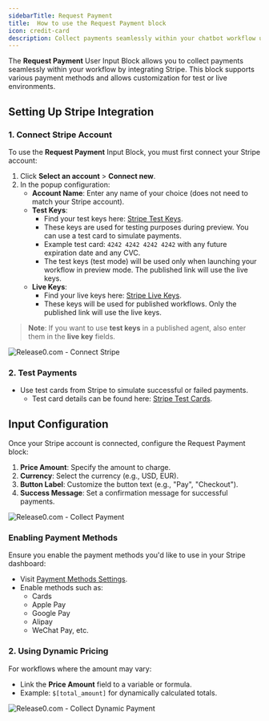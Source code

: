 ```yaml
---
sidebarTitle: Request Payment
title:  How to use the Request Payment block
icon: credit-card
description: Collect payments seamlessly within your chatbot workflow using Stripe integration. This guide covers setup, configuration, and dynamic pricing options.
---
```


The **Request Payment** User Input Block allows you to collect payments seamlessly within your workflow by integrating Stripe. This block supports various payment methods and allows customization for test or live environments.

## Setting Up Stripe Integration

### **1. Connect Stripe Account**
To use the **Request Payment** Input Block, you must first connect your Stripe account:
1. Click **Select an account** > **Connect new**.
2. In the popup configuration:
   - **Account Name**: Enter any name of your choice (does not need to match your Stripe account).
   - **Test Keys**:
     - Find your test keys here: [Stripe Test Keys](https://dashboard.stripe.com/test/apikeys).
     - These keys are used for testing purposes during preview. You can use a test card to simulate payments.
     - Example test card: `4242 4242 4242 4242` with any future expiration date and any CVC.
     - The test keys (test mode) will be used only when launching your workflow in preview mode. The published link will use the live keys.
   - **Live Keys**:
     - Find your live keys here: [Stripe Live Keys](https://dashboard.stripe.com/apikeys).
     - These keys will be used for published workflows. Only the published link will use the live keys.
   
   
> **Note**: If you want to use **test keys** in a published agent, also enter them in the **live key** fields.


<Frame style={{ maxWidth: '400px' }}>
  <img src="/images/blocks/inputs/connect-stripe.png" alt="Release0.com - Connect Stripe" />
</Frame>

### **2. Test Payments**
- Use test cards from Stripe to simulate successful or failed payments. 
  - Test card details can be found here: [Stripe Test Cards](https://docs.stripe.com/testing?testing-method=card-numbers#cards).


## Input Configuration

Once your Stripe account is connected, configure the Request Payment block:
1. **Price Amount**: Specify the amount to charge.
2. **Currency**: Select the currency (e.g., USD, EUR).
3. **Button Label**: Customize the button text (e.g., "Pay", "Checkout").
4. **Success Message**: Set a confirmation message for successful payments.

<Frame style={{ maxWidth: '600px' }}>
  <img src="/images/blocks/inputs/collect-payment.png" alt="Release0.com - Collect Payment" />
</Frame>


### Enabling Payment Methods
Ensure you enable the payment methods you'd like to use in your Stripe dashboard:
- Visit [Payment Methods Settings](https://dashboard.stripe.com/settings/payment_methods).
- Enable methods such as:
  - Cards
  - Apple Pay
  - Google Pay
  - Alipay
  - WeChat Pay, etc.

### **2. Using Dynamic Pricing**
For workflows where the amount may vary:
- Link the **Price Amount** field to a variable or formula.
- Example: `$[total_amount]` for dynamically calculated totals.

<Frame style={{ maxWidth: '600px' }}>
  <img src="/images/blocks/inputs/dynamic-price.png" alt="Release0.com - Collect Dynamic Payment" />
</Frame>